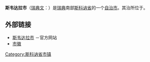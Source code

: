 {{Infobox Kommun|
fullname=Svedala kommun|
coatofarms=[[File:Svedala_vapen.svg|100px]]|
county=[[斯科讷省|斯科讷省]]|
province=[[斯科讷|斯科讷]]|
capital={{link-en|斯韦达拉|Svedala}}|
map=[[File:Svedala_Municipality_in_Scania_County.png|200px]]|
arearank=第246名|
area=227.58|
arealand=218.97|
populationrank=第125名|
population=18,988|
densityrank=第58名|
populationdensity=86.7|
website=http://www.svedala.se/|
footnotes=面积与人口统计数据来自[[瑞典统计局|瑞典统计局]]，截至2006年12月31日}}

'''斯韦达拉市'''（[[瑞典文|瑞典文]]：{{lang|sv|''Svedala kommun''}}）是[[瑞典|瑞典]]南部[[斯科讷省|斯科讷省]]的一个[[瑞典自治市|自治市]]。其治所位于{{link-en|斯韦达拉|Svedala}}。

== 外部链接 ==
* [http://www.svedala.se/ 斯韦达拉市] {{Wayback|url=http://www.svedala.se/ |date=20090118071045 }}－官方网站
* [http://www.ngw.nl/int/zwe/s/svedala.htm 市徽] {{Wayback|url=http://www.ngw.nl/int/zwe/s/svedala.htm |date=20070613170206 }}

{{Skåne County}}
{{Localities in Svedala Municipality}}

{{coord|55|30|N|13|14|E|region:SE_type:adm2nd|display=title}}

[[Category:斯科讷省市镇|Category:斯科讷省市镇]]
